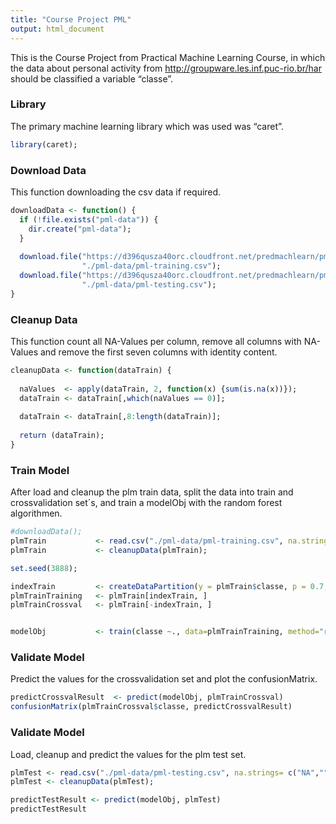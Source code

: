 ```yaml
---
title: "Course Project PML"
output: html_document
---
```


This is the Course Project from Practical Machine Learning Course, in which the data about personal activity from <http://groupware.les.inf.puc-rio.br/har> should be classified a variable "classe".


### Library

The primary machine learning library which was used was "caret".
```r

library(caret);

```


### Download Data

This function downloading the csv data if required.
```r

downloadData <- function() {
  if (!file.exists("pml-data")) {
    dir.create("pml-data");
  }
  
  download.file("https://d396qusza40orc.cloudfront.net/predmachlearn/pml-training.csv", 
                "./pml-data/pml-training.csv");
  download.file("https://d396qusza40orc.cloudfront.net/predmachlearn/pml-testing.csv", 
                "./pml-data/pml-testing.csv");
} 

```


### Cleanup Data

This function count all NA-Values per column, remove all columns with NA-Values and remove the first seven columns with identity content.
```r

cleanupData <- function(dataTrain) {
  
  naValues  <- apply(dataTrain, 2, function(x) {sum(is.na(x))});
  dataTrain <- dataTrain[,which(naValues == 0)];
  
  dataTrain <- dataTrain[,8:length(dataTrain)];
  
  return (dataTrain);
}

```


### Train Model

After load and cleanup the plm train data, split the data into train and crossvalidation set´s, and train a modelObj with the random forest algorithmen.
```r

#downloadData();
plmTrain           <- read.csv("./pml-data/pml-training.csv", na.strings= c("NA",""," "));
plmTrain           <- cleanupData(plmTrain);

set.seed(3888);

indexTrain         <- createDataPartition(y = plmTrain$classe, p = 0.7, list = FALSE)
plmTrainTraining   <- plmTrain[indexTrain, ]
plmTrainCrossval   <- plmTrain[-indexTrain, ]


modelObj           <- train(classe ~., data=plmTrainTraining, method="rf");

```


### Validate Model

Predict the values for the crossvalidation set and plot the confusionMatrix.
```r

predictCrossvalResult  <- predict(modelObj, plmTrainCrossval)
confusionMatrix(plmTrainCrossval$classe, predictCrossvalResult)

```


### Validate Model

Load, cleanup and predict the values for the plm test set.
```r

plmTest <- read.csv("./pml-data/pml-testing.csv", na.strings= c("NA",""," "))
plmTest <- cleanupData(plmTest);

predictTestResult <- predict(modelObj, plmTest)
predictTestResult

```



